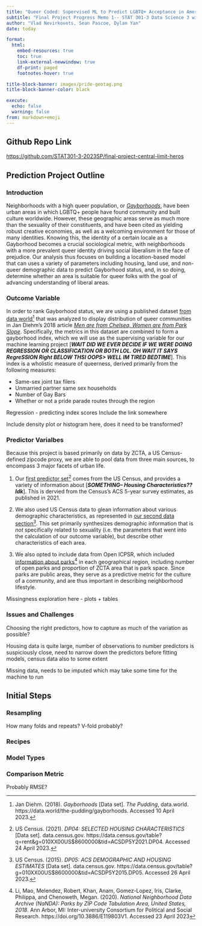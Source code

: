 ```yaml
---
title: "Queer Coded: Supervised ML to Predict LGBTQ+ Acceptance in American Neighborhoods"
subtitle: "Final Project Progress Memo 1-- STAT 301-3 Data Science 3 with R"
author: "Vlad Nevirkovets, Sean Pascoe, Dylan Yan"
date: today

format: 
  html:
    embed-resources: true
    toc: true
    link-external-newwindow: true
    df-print: paged
    footnotes-hover: true

title-block-banner: images/pride-geotag.png
title-block-banner-color: black

execute:
  echo: false
  warning: false
from: markdown+emoji
---
```

::: {.callout-tip icon="false"}
## Github Repo Link

<https://github.com/STAT301-3-2023SP/final-project-central-limit-heros>
:::

## Prediction Project Outline

### Introduction

Neighborhoods with a high queer population, or [*Gayborhoods*](https://en.wikipedia.org/wiki/Gay_village), have been urban areas in which LGBTQ+ people have found community and built culture worldwide. However, these geographic areas serve as much more than the sexuality of their constituents, and have been cited as yielding robust creative economies, as well as a welcoming environment for those of many identities. Knowing this, the identity of a certain locale as a Gayborhood becomes a crucial sociological metric, with neighborhoods with a more prevalent queer identity driving social liberalism in the face of prejudice. Our analysis thus focuses on building a location-based model that can uses a variety of parameters including housing, land use, and non-queer demographic data to predict Gayborhood status, and, in so doing, determine whether an area is suitable for queer folks with the goal of advancing understanding of liberal areas.

### Outcome Variable

In order to rank Gayborhood status, we are using a published dataset [from data world](https://data.world/the-pudding/gayborhoods)[^1] that was analyzed to display distribution of queer communities in Jan Diehm's 2018 article [*Men are from Chelsea, Women are from Park Slope*](https://pudding.cool/2018/06/gayborhoods/). Specifically, the metrics in this dataset are combined to form a gayborhood index, which we will use as the supervising variable for our machine learning project [***WAIT DID WE EVER DECIDE IF WE WERE DOING REGRESSION OR CLASSIFICATION OR BOTH LOL. OH WAIT IT SAYS RegreSSION Right BELOW THSI OOPS> WELL IM TIRED BEDTIME***]. This index is a wholistic measure of queerness, derived primarily from the following measures:

[^1]: Jan Diehm. (2018). *Gayborhoods* [Data set]. *The Pudding*, data.world. https://data.world/the-pudding/gayborhoods. Accessed 10 April 2023.

- Same-sex joint tax filers
- Unmarried partner same sex households
- Number of Gay Bars
- Whether or not a pride parade routes through the region

Regression - predicting index scores
Include the link somewhere

Include density plot or histogram here, does it need to be transformed?

### Predictor Varialbes

Because this project is based primarily on data by ZCTA, a US Census-defined zipcode proxy, we are able to pool data from three main sources, to encompass 3 major facets of urban life.


1. Our [first predictor set](https://data.census.gov/table?q=rent&g=010XX00US$8600000&tid=ACSDP5Y2021.DP04)[^2] comes from the US Census, and provides a variety of information about [***SOMETHING-- Housing Characteristics?? Idk***]. This is dervied from the Census's ACS 5-year survey estimates, as published in 2021.

[^2]: US Census. (2021). *DP04: SELECTED HOUSING CHARACTERISTICS* [Data set]. data.census.gov. https://data.census.gov/table?q=rent&g=010XX00US$8600000&tid=ACSDP5Y2021.DP04. Accessed 24 April 2023.

2. We also used US Census data to glean information about various demographic characteristics, as represented in [our second data section](https://data.census.gov/table?g=010XX00US$8600000&tid=ACSDP5Y2015.DP05)[^3]. This set primarily synthesizes demographic information that is *not* specifically related to sexuality (i.e. the parameters that went into the calculation of our outcome variable), but describe other characteristics of each area.

[^3]: US Census. (2015). *DP05: ACS DEMOGRAPHIC AND HOUSING ESTIMATES* [Data set]. data.census.gov. https://data.census.gov/table?g=010XX00US$8600000&tid=ACSDP5Y2015.DP05. Accessed 26 April 2023.


3. We also opted to include data from Open ICPSR, which included [information about parks](https://doi.org/10.3886/E119803V1)[^4] in each geographical region, including number of open parks and proportion of ZCTA area that is park space. Since parks are public areas, they serve as a predictive metric for the culture of a community, and are thus important in describing neighborhood lifestyle.

[^4]: Li, Mao, Melendez, Robert, Khan, Anam, Gomez-Lopez, Iris, Clarke, Philippa, and Chenoweth, Megan. (2020). *National Neighborhood Data Archive (NaNDA): Parks by ZIP Code Tabulation Area, United States, 2018*. Ann Arbor, MI: Inter-university Consortium for Political and Social Research. https://doi.org/10.3886/E119803V1. Accessed 23 April 2023


Missingness exploration here - plots + tables

### Issues and Challenges
Choosing the right predictors, how to capture as much of the variation as possible?

Housing data is quite large, number of observations to number predictors is suspiciously close, need to narrow down the predictors before fitting models, census data also to some extent

Missing data, needs to be imputed which may take some time for the machine to run

## Initial Steps

### Resampling
How many folds and repeats? V-fold probably?

### Recipes


### Model Types


### Comparison Metric
Probably RMSE?
